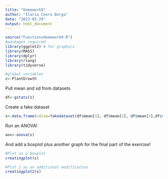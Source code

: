 ```yaml
---
title: "Homework9"
author: "Ilaria Coero Borga"
date: "2023-03-29"
output: html_document
---
```


```r
source("FunctionsHomework9.R")
#packages required 
library(ggplot2) # for graphics
library(MASS)
library(dplyr)
library(rlang)
library(tidyverse)

```


```r


#global variables
z<-PlantGrowth
```

Pull mean and sd from datasets
```r
df<-gstats(z)
```

Create a fake dataset
```r
s<-data.frame(value=fakedataset(df$mean[1], df$mean[2], df$mean[3],df$sd[1], df$sd[2], df$sd[3]), Group=rep(c("NewControl","NewTreatm1","NewTreatm2"),each=10))
```

Run an ANOVA!
```r
aov<-anova(s)
```

And add a boxplot plus another graph for the final part of the exercise! 
```r
#Plot as a boxplot
creatingplot(s)

#Plot 2 as an additional modification 
creatingplot2(s)

```

